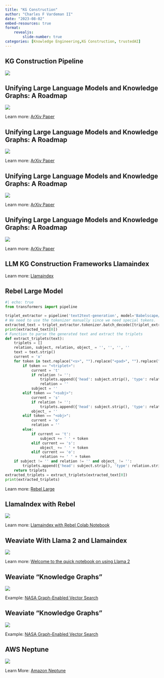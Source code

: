 ```yaml
---
title: "KG Construction"
author: "Charles F Vardeman II"
date: "2023-08-02"
embed-resources: true
format: 
    revealjs:
        slide-number: true
categories: [Knowledge Engineering,KG Construction, trustedAI]
---
```


## KG Construction Pipeline
![](graphic_kg-dev-pipeline.png){fig-align="center"}

## Unifying Large Language Models and Knowledge Graphs: A Roadmap
![](unifying_llm_kg.png){fig-align="center"}

::: footer
Learn more: [ArXiv Paper](https://arxiv.org/abs/2306.08302)
:::

## Unifying Large Language Models and Knowledge Graphs: A Roadmap
![](synergized_llm_kg.png){fig-align="center"}

::: footer
Learn more: [ArXiv Paper](https://arxiv.org/abs/2306.08302)
:::

## Unifying Large Language Models and Knowledge Graphs: A Roadmap
![](llm_kg_framework.png){fig-align="center"}

::: footer
Learn more: [ArXiv Paper](https://arxiv.org/abs/2306.08302)
:::

## Unifying Large Language Models and Knowledge Graphs: A Roadmap
![](llm_kg_construction.png){fig-align="center"}

::: footer
Learn more: [ArXiv Paper](https://arxiv.org/abs/2306.08302)
:::

## LLM KG Construction Frameworks Llamaindex {.center}

::: footer
Learn more: [Llamaindex](https://gpt-index.readthedocs.io/en/latest/examples/index_structs/knowledge_graph/KnowledgeGraphDemo.html)
:::

## Rebel Large Model

```python
#| echo: true
from transformers import pipeline

triplet_extractor = pipeline('text2text-generation', model='Babelscape/rebel-large', tokenizer='Babelscape/rebel-large')
# We need to use the tokenizer manually since we need special tokens.
extracted_text = triplet_extractor.tokenizer.batch_decode([triplet_extractor("Punta Cana is a resort town in the municipality of Higuey, in La Altagracia Province, the eastern most province of the Dominican Republic", return_tensors=True, return_text=False)[0]["generated_token_ids"]])
print(extracted_text[0])
# Function to parse the generated text and extract the triplets
def extract_triplets(text):
    triplets = []
    relation, subject, relation, object_ = '', '', '', ''
    text = text.strip()
    current = 'x'
    for token in text.replace("<s>", "").replace("<pad>", "").replace("</s>", "").split():
        if token == "<triplet>":
            current = 't'
            if relation != '':
                triplets.append({'head': subject.strip(), 'type': relation.strip(),'tail': object_.strip()})
                relation = ''
            subject = ''
        elif token == "<subj>":
            current = 's'
            if relation != '':
                triplets.append({'head': subject.strip(), 'type': relation.strip(),'tail': object_.strip()})
            object_ = ''
        elif token == "<obj>":
            current = 'o'
            relation = ''
        else:
            if current == 't':
                subject += ' ' + token
            elif current == 's':
                object_ += ' ' + token
            elif current == 'o':
                relation += ' ' + token
    if subject != '' and relation != '' and object_ != '':
        triplets.append({'head': subject.strip(), 'type': relation.strip(),'tail': object_.strip()})
    return triplets
extracted_triplets = extract_triplets(extracted_text[0])
print(extracted_triplets)
```
::: footer
Learn more: [Rebel Large](https://huggingface.co/Babelscape/rebel-large)
:::



## LlamaIndex with Rebel
![](llamaindex_rebel.png){fig-align="center"}

::: footer
Learn more: [Llamaindex with Rebel Colab Notebook](https://colab.research.google.com/drive/1OO1JYe_uNN1XwW5fI1K_OyR4ohrYoYC3?usp=sharing)
:::

## Weaviate With Llama 2 and Llamaindex
![](weaviate_recipes.png){fig-align="center"}

::: footer
Learn more: [Welcome to the quick notebook on using Llama 2 ](https://github.com/weaviate/recipes/blob/main/integrations/llama2-demo/notebook.ipynb)
:::

## Weaviate "Knowledge Graphs"
![](weaviate_embeddings.png){fig-align="center"}

::: footer
Example: [NASA Graph-Enabled Vector Search](https://ntrs.nasa.gov/api/citations/20220018772/downloads/Short-AGU-GES-DISC%20Graph-Enabled%20Vector%20Search%20Updated.pdf)
:::

## Weaviate "Knowledge Graphs"
![](graph_vector_search.png){fig-align="center"}

::: footer
Example: [NASA Graph-Enabled Vector Search](https://ntrs.nasa.gov/api/citations/20220018772/downloads/Short-AGU-GES-DISC%20Graph-Enabled%20Vector%20Search%20Updated.pdf)
:::

## AWS Neptune
![](aws_neptune.png){fig-align="center"}

::: footer
Learn More: [Amazon Neptune](https://aws.amazon.com/neptune/)
:::
